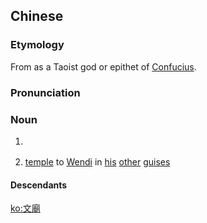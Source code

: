 {{also|文庙}}
==Chinese==
{{zh-forms|s=文庙}}
{{wikipedia|Temple of Confucius}}

===Etymology===
From {{zh-l|文帝|God of Literature, Culture, etc.}} as a Taoist god or epithet of [[Confucius]].

===Pronunciation===
{{zh-pron
|m=wénmiào
|mn=bûn-biō
|cat=n
}}

===Noun===
{{zh-noun}}

# {{lb|zh|religion}} {{zh-alt-name|孔廟|[[Confucian]] [[temple]]}}
# {{lb|zh|religion}} [[temple]] to [[Wendi]] in [[his]] [[other]] [[guise]]s

====Descendants====
{{CJKV||||văn miếu}}

[[ko:文廟]]